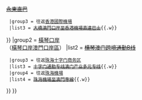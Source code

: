 {{Navbox
|state = autocollapse <!--autocollapse、uncollapsed、collapsed、plain、off-->
|name  =澳門跨境交通列表
|title ={{MAC}}跨境交通列表
|titlestyle = background:#8BC2B5
|belowstyle = background:#8BC2B5
|listclass = hlist
|group1 = [[港珠澳大橋香港口岸|港珠澳大橋香港口岸]]/[[珠澳口岸人工島|港珠澳大橋珠海公路口岸]]<br />（[[珠澳口岸人工島_#澳門邊檢大樓|港珠澳大橋澳門邊檢大樓]]）
|list1 =  {{Navbox subgroup
  |bodystyle = background: #f9f9f9;
  |liststyle = text-align:left;
  |groupstyle = background-color:#eee; width: 10%; text-align: center; vertical-align: center;
  |group1 = 往返[[港珠澳大橋香港口岸]]
  |list1 = [[港珠澳大橋穿梭巴士]]（港澳線）
  |group2 = 往返[[香港|香港市區]]
  |list2 = <s>[[港澳快線]]</s>{{.w}}<s>[[港澳1號]]</s>{{.w}}<s>[[永東直巴]]</s>
  |group3 = 往返[[香港國際機場]]
  |list3 = <s>[[大橋澳門口岸至香港機場直達巴士]]</s>{{.w}}
}}
|group2 = [[橫琴口岸]]<br />（[[橫琴口岸澳門口岸區]]）
|list2 =  {{Navbox subgroup
  |bodystyle = background: #f9f9f9;
  |liststyle = text-align:left;
  |groupstyle = background-color:#eee; width: 10%; text-align: center; vertical-align: center;
  |group1 = 往返[[路氹邊檢大樓]]
  |list1 = [[蓮花口岸專線巴士|蓮花口岸專線]]
  |group2 = 往返[[橫琴島]]|橫琴新區]]
  |list2 = <s>[[横琴澳门跨境通勤A线]]</s>{{.w}}<s>[[横琴澳门跨境通勤B线]]</s>
  |group3 = 往返[[珠海中心|珠海十字门商务区]]
  |list3 = <s>[[十字门通勤专线澳门产业多元专线]]</s>{{.w}}
  |group4 = 往返[[珠海機場]]
  |list4 = <s>[[珠海機場至澳門專線]]</s>{{.w}}
}}
}}